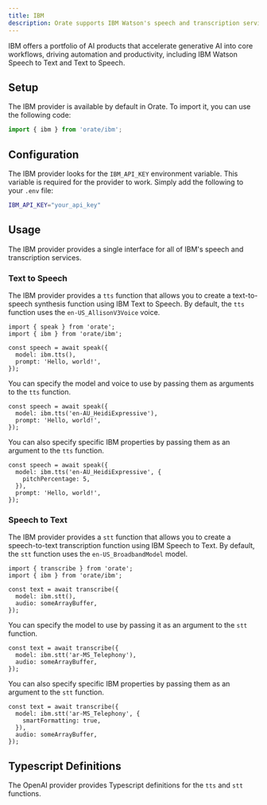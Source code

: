 ```yaml
---
title: IBM
description: Orate supports IBM Watson's speech and transcription services.
---
```



IBM offers a portfolio of AI products that accelerate generative AI into core workflows, driving automation and productivity, including IBM Watson Speech to Text and Text to Speech.

## Setup

The IBM provider is available by default in Orate. To import it, you can use the following code:

```ts
import { ibm } from 'orate/ibm';
```

## Configuration

The IBM provider looks for the `IBM_API_KEY` environment variable. This variable is required for the provider to work. Simply add the following to your `.env` file:

```bash
IBM_API_KEY="your_api_key"
```

## Usage

The IBM provider provides a single interface for all of IBM's speech and transcription services.

### Text to Speech

The IBM provider provides a `tts` function that allows you to create a text-to-speech synthesis function using IBM Text to Speech. By default, the `tts` function uses the `en-US_AllisonV3Voice` voice.

```tsx
import { speak } from 'orate';
import { ibm } from 'orate/ibm';

const speech = await speak({
  model: ibm.tts(),
  prompt: 'Hello, world!',
});
```

You can specify the model and voice to use by passing them as arguments to the `tts` function.

```tsx
const speech = await speak({
  model: ibm.tts('en-AU_HeidiExpressive'),
  prompt: 'Hello, world!',
});
```

You can also specify specific IBM properties by passing them as an argument to the `tts` function.

```tsx
const speech = await speak({
  model: ibm.tts('en-AU_HeidiExpressive', {
    pitchPercentage: 5,
  }),
  prompt: 'Hello, world!',
});
```

### Speech to Text

The IBM provider provides a `stt` function that allows you to create a speech-to-text transcription function using IBM Speech to Text. By default, the `stt` function uses the `en-US_BroadbandModel` model.

```tsx
import { transcribe } from 'orate';
import { ibm } from 'orate/ibm';

const text = await transcribe({
  model: ibm.stt(),
  audio: someArrayBuffer,
});
```

You can specify the model to use by passing it as an argument to the `stt` function.

```tsx
const text = await transcribe({
  model: ibm.stt('ar-MS_Telephony'),
  audio: someArrayBuffer,
});
```

You can also specify specific IBM properties by passing them as an argument to the `stt` function.

```tsx
const text = await transcribe({
  model: ibm.stt('ar-MS_Telephony', {
    smartFormatting: true,
  }),
  audio: someArrayBuffer,
});
```

## Typescript Definitions

The OpenAI provider provides Typescript definitions for the `tts` and `stt` functions.

